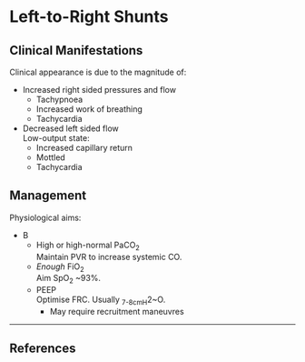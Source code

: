 # Left-to-Right Shunts


## Clinical Manifestations

Clinical appearance is due to the magnitude of:

* Increased right sided pressures and flow
	* Tachypnoea
	* Increased work of breathing
	* Tachycardia
* Decreased left sided flow  
Low-output state:
	* Increased capillary return
	* Mottled
	* Tachycardia


## Management

Physiological aims:

* B
	* High or high-normal PaCO~2~  
	Maintain PVR to increase systemic CO.
	* *Enough* FiO~2~  
	Aim SpO~2~ ~93%.
	* PEEP  
	Optimise FRC. Usually ~7-8cmH~2~O.
		* May require recruitment maneuvres

---

## References

